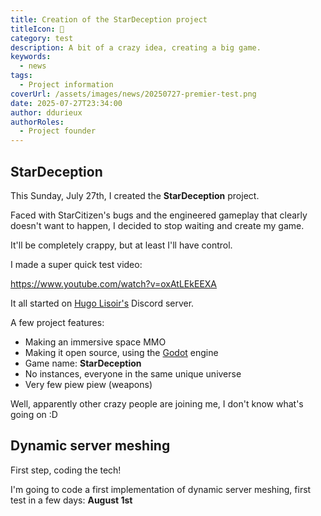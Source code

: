 ```yaml
---
title: Creation of the StarDeception project
titleIcon: 🗽
category: test
description: A bit of a crazy idea, creating a big game.
keywords:
  - news
tags:
  - Project information
coverUrl: /assets/images/news/20250727-premier-test.png
date: 2025-07-27T23:34:00
author: ddurieux
authorRoles:
  - Project founder
---
```


## StarDeception

This Sunday, July 27th, I created the **StarDeception** project.

Faced with StarCitizen's bugs and the engineered gameplay that clearly doesn't want to happen, I decided to stop waiting and create my game.

It'll be completely crappy, but at least I'll have control.

I made a super quick test video:

https://www.youtube.com/watch?v=oxAtLEkEEXA

It all started on [Hugo Lisoir's](https://www.youtube.com/@hugolisoiryoutube) Discord server.

A few project features:

* Making an immersive space MMO
* Making it open source, using the [Godot](https://godotengine.org/) engine
* ​​Game name: **StarDeception**
* No instances, everyone in the same unique universe
* Very few piew piew (weapons)

Well, apparently other crazy people are joining me, I don't know what's going on :D

## Dynamic server meshing

First step, coding the tech!

I'm going to code a first implementation of dynamic server meshing, first test in a few days: **August 1st**